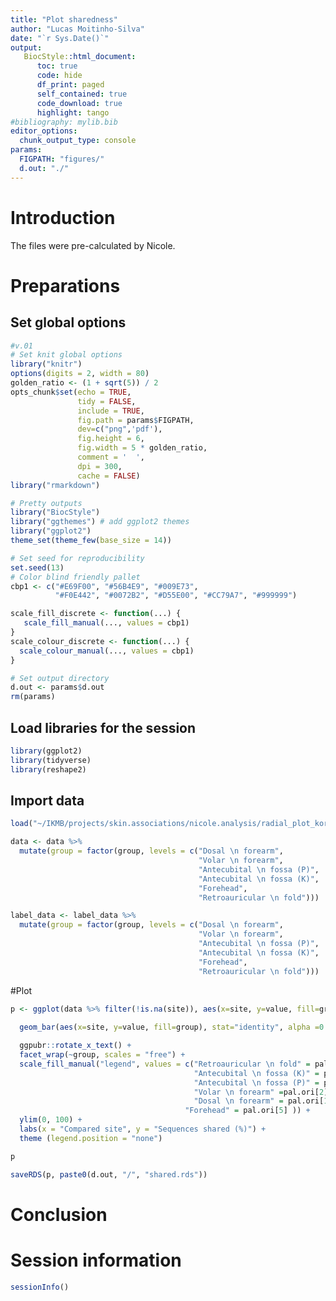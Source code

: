 ```yaml
---
title: "Plot sharedness"
author: "Lucas Moitinho-Silva"
date: "`r Sys.Date()`"
output:
   BiocStyle::html_document:
      toc: true
      code: hide
      df_print: paged
      self_contained: true
      code_download: true
      highlight: tango
#bibliography: mylib.bib
editor_options:
  chunk_output_type: console
params:
  FIGPATH: "figures/"
  d.out: "./"
---
```



# Introduction

The files were pre-calculated by Nicole.

# Preparations

## Set global options

```r
#v.01
# Set knit global options
library("knitr")
options(digits = 2, width = 80)
golden_ratio <- (1 + sqrt(5)) / 2
opts_chunk$set(echo = TRUE,
               tidy = FALSE,
               include = TRUE,
               fig.path = params$FIGPATH,
               dev=c("png",'pdf'),
               fig.height = 6,
               fig.width = 5 * golden_ratio,
               comment = '  ',
               dpi = 300,
               cache = FALSE)
library("rmarkdown")

# Pretty outputs
library("BiocStyle")
library("ggthemes") # add ggplot2 themes
library("ggplot2")
theme_set(theme_few(base_size = 14))

# Set seed for reproducibility
set.seed(13)
# Color blind friendly pallet
cbp1 <- c("#E69F00", "#56B4E9", "#009E73",
          "#F0E442", "#0072B2", "#D55E00", "#CC79A7", "#999999")

scale_fill_discrete <- function(...) {
   scale_fill_manual(..., values = cbp1)
}
scale_colour_discrete <- function(...) {
  scale_colour_manual(..., values = cbp1)
}

# Set output directory
d.out <- params$d.out
rm(params)
```


## Load libraries for the session

```r
library(ggplot2)
library(tidyverse)
library(reshape2)
```

## Import data
```r
load("~/IKMB/projects/skin.associations/nicole.analysis/radial_plot_kora_popgen_data.RData")

data <- data %>% 
  mutate(group = factor(group, levels = c("Dosal \n forearm",
                                          "Volar \n forearm",
                                          "Antecubital \n fossa (P)",
                                          "Antecubital \n fossa (K)",
                                          "Forehead",
                                          "Retroauricular \n fold")))

label_data <- label_data %>% 
  mutate(group = factor(group, levels = c("Dosal \n forearm",
                                          "Volar \n forearm",
                                          "Antecubital \n fossa (P)",
                                          "Antecubital \n fossa (K)",
                                          "Forehead",
                                          "Retroauricular \n fold")))


```

#Plot

```r
p <- ggplot(data %>% filter(!is.na(site)), aes(x=site, y=value, fill=group)) +       # Note that id is a factor. If x is numeric, there is some space between the first bar
  
  geom_bar(aes(x=site, y=value, fill=group), stat="identity", alpha =0.9) +

  ggpubr::rotate_x_text() +
  facet_wrap(~group, scales = "free") +
  scale_fill_manual("legend", values = c("Retroauricular \n fold" = pal.ori[6],
                                         "Antecubital \n fossa (K)" = pal.ori[4],
                                         "Antecubital \n fossa (P)" = pal.ori[3],
                                         "Volar \n forearm" =pal.ori[2] ,
                                         "Dosal \n forearm" = pal.ori[1],
                                       "Forehead" = pal.ori[5] )) +
  ylim(0, 100) +
  labs(x = "Compared site", y = "Sequences shared (%)") +
  theme (legend.position = "none")

p

saveRDS(p, paste0(d.out, "/", "shared.rds"))

```



# Conclusion

# Session information

```r
sessionInfo()
```
